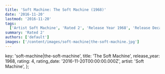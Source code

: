 ```yaml
---
title: 'Soft Machine: The Soft Machine (1968)'
date: '2016-11-20'
lastmod: '2016-11-20'
tags:
  ['Artist Soft Machine', 'Rated 2', 'Release Year 1968', 'Release Decade 1960']
summary: 'Rated 2'
authors: ['default']
images: ['/content/images/soft-machine|the-soft-machine.jpg']
---
```


  key: 'soft-machine|the-soft-machine',
  title: 'The Soft Machine',
  release_year: 1968,
  rating: 4,
  rating_date: '2016-11-20T00:00:00.000Z',
  artist: 'Soft Machine',
};

<MusicRating data={data} />
